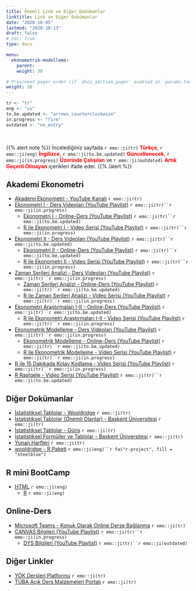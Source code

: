 ```yaml
---
title: Önemli Link ve Diğer Dokümanlar
linktitle: Link ve Diğer Dokümanlar
date: "2020-10-05"
lastmod: "2020-10-13"
draft: false
# toc: true
type: docs

menu:
  ekonometrik-modelleme:
    parent: 
    weight: 30

# Prev/next pager order (if `docs_section_pager` enabled in `params.toml`)
weight: 30
---
```


```r
tr <- "tr"
eng <- "us"
to.be.updated <- "arrows_counterclockwise"
in.progress <- "fire"
outdated <- "no_entry"
```

<br>

{{% alert note %}}
İncelediğiniz sayfada `r emo::ji(tr)` <font color="red">**Türkçe**</font>, `r emo::ji(eng)` <font color="red">**İngilizce**</font>, `r emo::ji(to.be.updated)` <font color="red">**Güncellenecek**</font>, `r emo::ji(in.progress)` <font color="red">**Üzerinde Çalışılan**</font> ve `r emo::ji(outdated)` <font color="red">**Artık Geçerli Olmayan**</font> içerikleri ifade eder.
{{% /alert %}}

## Akademi Ekonometri
- [Akademi Ekonometri - YouTube Kanalı](https://www.youtube.com/c/AkademiEkonometri) `r emo::ji(tr)`
- [Ekonometri I - Ders Videoları (YouTube Playlist)](https://www.youtube.com/playlist?list=PLGdlUqXbpitlqshWDBUxxktcyDo8V4BvN) `r emo::ji(tr)``r emo::ji(in.progress)`
    + [Ekonometri I - Online-Ders (YouTube Playlist)](https://www.youtube.com/playlist?list=PLGdlUqXbpitkkBYmrluukSunncmvL7JSF) `r emo::ji(tr)``r emo::ji(to.be.updated)`
    + [R ile Ekonometri I - Video Serisi (YouTube Playlist)](https://www.youtube.com/playlist?list=PLGdlUqXbpitlwPLlG1nEh7TczOXZrYw-9) `r emo::ji(tr)``r emo::ji(in.progress)`
- [Ekonometri II - Ders Videoları (YouTube Playlist)](https://www.youtube.com/playlist?list=PLGdlUqXbpitlL_CbPiev5Lu0j3dKvQq7x) `r emo::ji(tr)``r emo::ji(to.be.updated)`
    + [Ekonometri II - Online-Ders (YouTube Playlist)](https://www.youtube.com/playlist?list=PLGdlUqXbpitmWlaoQxv-_3bGhKG8C7FOX) `r emo::ji(tr)``r emo::ji(to.be.updated)`
    + [R ile Ekonometri II - Video Serisi (YouTube Playlist)](https://www.youtube.com/playlist?list=PLGdlUqXbpitkl1NkezEC8S9FEyBufaK13) `r emo::ji(tr)``r emo::ji(in.progress)`
- [Zaman Serileri Analizi - Ders Videoları (YouTube Playlist)](https://www.youtube.com/playlist?list=PLGdlUqXbpitnuvg9CvLkS3pAv6JAAWzz6) `r emo::ji(tr)``r emo::ji(in.progress)`
    + [Zaman Serileri Analizi - Online-Ders (YouTube Playlist)](https://www.youtube.com/playlist?list=PLGdlUqXbpitknof9XxlP73K1crTkoUZtQ) `r emo::ji(tr)``r emo::ji(to.be.updated)`
    + [R ile Zaman Serileri Analizi - Video Serisi (YouTube Playlist)](https://www.youtube.com/playlist?list=PLGdlUqXbpitnFyDakbzZFI5vJ0oSiAooU) `r emo::ji(tr)``r emo::ji(in.progress)`
- [Ekonometri Araştırmaları I-II - Online-Ders (YouTube Playlist)](https://www.youtube.com/playlist?list=PLGdlUqXbpitlLsjTiK61hgnvcf4SnNoit) `r emo::ji(tr)``r emo::ji(to.be.updated)`
    + [R ile Ekonometri Araştırmaları I-II - Video Serisi (YouTube Playlist)](https://www.youtube.com/playlist?list=PLGdlUqXbpitmQkGp98r9oiLgWEoW4Az3Y) `r emo::ji(tr)``r emo::ji(in.progress)`
- [Ekonometrik Modelleme - Ders Videoları (YouTube Playlist)](https://www.youtube.com/playlist?list=PLGdlUqXbpitmX4rFuzwEPV6LwSIkW2wfi) `r emo::ji(tr)``r emo::ji(in.progress)`
    + [Ekonometrik Modelleme - Online-Ders (YouTube Playlist)](https://www.youtube.com/playlist?list=PLGdlUqXbpitk83Yi1sMWWviJXi2oeUTiS) `r emo::ji(tr)``r emo::ji(to.be.updated)`
    + [R ile Ekonometrik Modelleme - Video Serisi (YouTube Playlist)](https://www.youtube.com/playlist?list=PLGdlUqXbpitk5XQXH9JYm81CJrr4o9Zhl) `r emo::ji(tr)``r emo::ji(in.progress)`
- [R ile 15 Dakikada Kolay Kodlama - Video Serisi (YouTube Playlist)](https://www.youtube.com/playlist?list=PLGdlUqXbpitml03Ea8sOjblldkZW-XU5J) `r emo::ji(tr)``r emo::ji(in.progress)`
- [R Rastgele - Video Serisi (YouTube Playlist)](https://www.youtube.com/playlist?list=PLGdlUqXbpitlK87V9m6L0hT2jfKmWkNct) `r emo::ji(tr)``r emo::ji(to.be.updated)`

## Diğer Dokümanlar
- [İstatistiksel Tablolar - Wooldridge](`r paste0(ekonometri.i.path, "Istatistiksel Tablolar - Wooldridge.pdf")`) `r emo::ji(tr)`
- [İstatistiksel Tablolar (Önemli Olanlar) - Başkent Üniversitesi](`r paste0(ekonometri.i.path, "Istatistiksel Tablolar (Onemli Olanlar) - Baskent Universitesi.pdf")`) `r emo::ji(tr)`
- [İstatistiksel Tablolar - Güriş](`r paste0(ekonometri.i.path, "Istatistiksel Tablolar - Guris.pdf")`) `r emo::ji(tr)`
- [İstatistiksel Formüller ve Tablolar - Başkent Üniversitesi](`r paste0(ekonometri.i.path, "Istatistiksel Formuller ve Tablolar - Baskent Universitesi.pdf")`) `r emo::ji(tr)`
- [Yunan Harfleri](`r paste0(ekonometri.i.path, "Yunan Harfleri.pdf")`) `r emo::ji(tr)`
- [wooldridge - R Paketi](`r paste0(ekonometri.i.path, "Package - wooldridge.pdf")`) `r emo::ji(eng)``r fa("r-project", fill = "steelblue")`

## R mini BootCamp
- [HTML](https://akademiekonometri.bitbucket.io/R_mini_BootCamp/R_mini_BootCamp.html) `r emo::ji(eng)`
    + [R](https://akademiekonometri.bitbucket.io/R_mini_BootCamp/R_mini_BootCamp.R) `r emo::ji(eng)`

## Online-Ders
- [Microsoft Teams - Konuk Olarak Online Derse Bağlanma](https://www.youtube.com/watch?v=dP1UaNDRJxY&list=PLGdlUqXbpitlLsjTiK61hgnvcf4SnNoit&index=1) `r emo::ji(tr)`
- [CANVAS Bilgileri (YouTube Playlist)](https://www.youtube.com/playlist?list=PLGdlUqXbpitlVeoJ4snHehOPvoB-7T0ar) `r emo::ji(tr)``r emo::ji(in.progress)`
    - [DYS Bilgileri (YouTube Playlist)](https://www.youtube.com/playlist?list=PLGdlUqXbpitnUtMAi-Xi-q79LA4lG0Bbe) `r emo::ji(tr)``r emo::ji(outdated)`

## Diğer Linkler
- [YÖK Dersleri Platformu](https://yokdersleri.yok.gov.tr/) `r emo::ji(tr)`
- [TÜBA Açık Ders Malzemeleri Portalı](https://acikders.tuba.gov.tr/) `r emo::ji(tr)`
